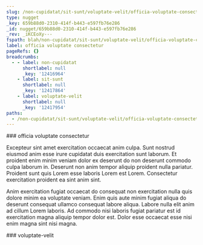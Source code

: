 ```yaml
---
slug: /non-cupidatat/sit-sunt/voluptate-velit/officia-voluptate-consectetur
type: nugget
_key: 659b88d0-2310-414f-b443-e597fb76e286
_id: nugget/659b88d0-2310-414f-b443-e597fb76e286
_rev: _iKCEoXy---
fspath: blah/non-cupidatat/sit-sunt/voluptate-velit/officia-voluptate-consectetur.md
label: officia voluptate consectetur
pageRefs: {}
breadcrumbs:
  - - label: non-cupidatat
      shortlabel: null
      _key: '12416964'
    - label: sit-sunt
      shortlabel: null
      _key: '12417864'
    - label: voluptate-velit
      shortlabel: null
      _key: '12417954'
paths:
  - /non-cupidatat/sit-sunt/voluptate-velit/officia-voluptate-consectetur
---
```


<NuggetArea>
<Nugget slug="/non-cupidatat/sit-sunt/voluptate-velit/officia-voluptate-consectetur" type="nugget" _key="659b88d0-2310-414f-b443-e597fb76e286" _id="nugget/659b88d0-2310-414f-b443-e597fb76e286" _rev="_iKCEoXy---" fspath="blah/non-cupidatat/sit-sunt/voluptate-velit/officia-voluptate-consectetur.md" label="officia voluptate consectetur" paths="/non-cupidatat/sit-sunt/voluptate-velit/officia-voluptate-consectetur">
<NuggetBody>
### officia voluptate consectetur

Excepteur sint amet exercitation occaecat anim culpa. Sunt nostrud eiusmod anim esse irure cupidatat duis exercitation sunt laborum. Et proident enim minim veniam dolor ex deserunt do non deserunt commodo culpa laborum in. Deserunt non anim tempor aliquip proident nulla pariatur. Proident sunt quis Lorem esse laboris Lorem est Lorem. Consectetur exercitation proident ea sint anim sint.

Anim exercitation fugiat occaecat do consequat non exercitation nulla quis dolore minim ea voluptate veniam. Enim quis aute minim fugiat aliqua do deserunt consequat ullamco consequat labore aliqua. Labore nulla elit anim ad cillum Lorem laboris. Ad commodo nisi laboris fugiat pariatur est id exercitation magna aliquip tempor dolor est. Dolor esse occaecat esse nisi enim magna sint nisi magna.

</NuggetBody>
<Breadcrumbs>
<Crumbs>
<Crumb _key="12416964" label="non-cupidatat" /><Crumb _key="12417864" label="sit-sunt" /><Crumb _key="12417954" label="voluptate-velit" />
</Crumbs>
</Breadcrumbs>
</Nugget>

<NuggetsInbound>
</NuggetsInbound>
<NuggetsOutbound>
</NuggetsOutbound>
</NuggetArea>
<PassagesInbound>
<Passage direction="inbound" type="passage" _key="12417954" _id="passage/12417954" _rev="_iKCEoXq--_" label="voluptate-velit" passage="voluptate-velit" fspath="blah/non-cupidatat/sit-sunt/voluptate-velit" paths="/non-cupidatat/sit-sunt/voluptate-velit" slug="/non-cupidatat/sit-sunt/voluptate-velit">
<NuggetBody>
### voluptate-velit

</NuggetBody>
<Breadcrumbs>
<Crumbs>
<Crumb _key="12416964" label="non-cupidatat" /><Crumb _key="12417864" label="sit-sunt" />
</Crumbs>
</Breadcrumbs>
</Passage>

</PassagesInbound>
<PassagesOutbound>
</PassagesOutbound>